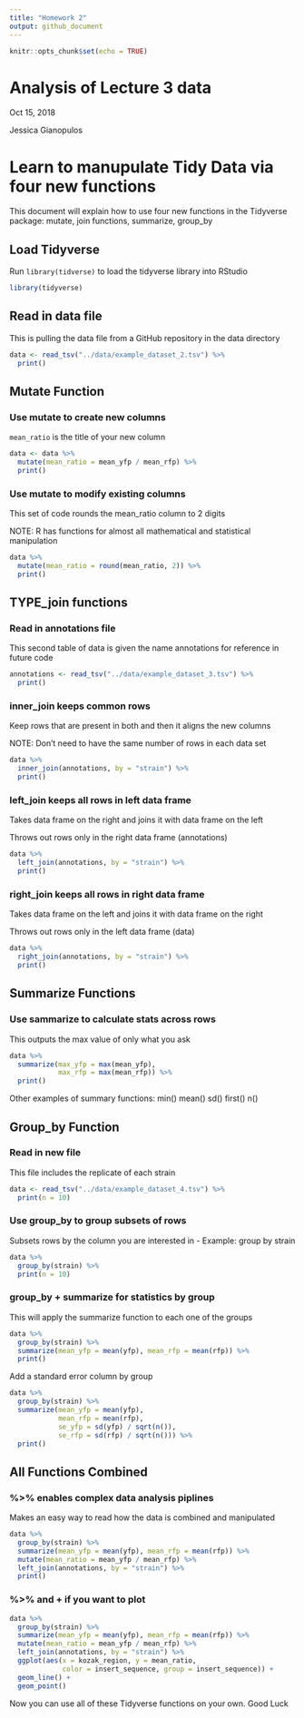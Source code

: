 ```yaml
---
title: "Homework 2"
output: github_document
---
```


```r
knitr::opts_chunk$set(echo = TRUE)
```

Analysis of Lecture 3 data
=========================
Oct 15, 2018

Jessica Gianopulos

# Learn to manupulate Tidy Data via four new functions
This document will explain how to use four new functions in the Tidyverse 
package: mutate, join functions, summarize, group_by

## Load Tidyverse 
Run `library(tidverse)` to load the tidyverse library into RStudio

```r
library(tidyverse)
```

## Read in data file
This is pulling the data file from a GitHub repository in the data directory

```r
data <- read_tsv("../data/example_dataset_2.tsv") %>% 
  print()
```

## Mutate Function

### Use mutate to create new columns
`mean_ratio` is the title of your new column

```r
data <- data %>%
  mutate(mean_ratio = mean_yfp / mean_rfp) %>%
  print()
```

### Use mutate to modify existing columns
This set of code rounds the mean_ratio column to 2 digits

NOTE: R has functions for almost all mathematical and statistical manipulation

```r
data %>%
  mutate(mean_ratio = round(mean_ratio, 2)) %>%
  print()
```

## TYPE_join functions

### Read in annotations file
This second table of data is given the name annotations for reference in future 
code

```r
annotations <- read_tsv("../data/example_dataset_3.tsv") %>%
  print()
```

### inner_join keeps common rows
Keep rows that are present in both and then it aligns the new columns

NOTE: Don’t need to have the same number of rows in each data set
```r
data %>%
  inner_join(annotations, by = "strain") %>%
  print()
```

### left_join keeps all rows in left data frame
Takes data frame on the right and joins it with data frame on the left

Throws out rows only in the right data frame (annotations)

```r
data %>%
  left_join(annotations, by = "strain") %>%
  print()
```

### right_join keeps all rows in right data frame
Takes data frame on the left and joins it with data frame on the right

Throws out rows only in the left data frame (data)

```r
data %>%
  right_join(annotations, by = "strain") %>%
  print()
```

## Summarize Functions

### Use sammarize to calculate stats across rows
This outputs the max value of only what you ask

```r
data %>%
  summarize(max_yfp = max(mean_yfp),
            max_rfp = max(mean_rfp)) %>%
  print()
```

Other examples of summary functions:
min() mean() sd() first() n()

## Group_by Function

### Read in new file
This file includes the replicate of each strain

```r
data <- read_tsv("../data/example_dataset_4.tsv") %>%
  print(n = 10)
```

### Use group_by to group subsets of rows
Subsets rows by the column you are interested in
- Example: group by strain

```r
data %>%
  group_by(strain) %>%
  print(n = 10)
```

### group_by + summarize for statistics by group
This will apply the summarize function to each one of the groups

```r
data %>%
  group_by(strain) %>%
  summarize(mean_yfp = mean(yfp), mean_rfp = mean(rfp)) %>%
  print()
```

Add a standard error column by group

```r
data %>%
  group_by(strain) %>%
  summarize(mean_yfp = mean(yfp), 
            mean_rfp = mean(rfp), 
            se_yfp = sd(yfp) / sqrt(n()),
            se_rfp = sd(rfp) / sqrt(n())) %>%
  print()
```

## All Functions Combined

### %>% enables complex data analysis piplines
Makes an easy way to read how the data is combined and manipulated

```r
data %>%
  group_by(strain) %>%
  summarize(mean_yfp = mean(yfp), mean_rfp = mean(rfp)) %>%
  mutate(mean_ratio = mean_yfp / mean_rfp) %>%
  left_join(annotations, by = "strain") %>%
  print()
```

### %>% and + if you want to plot

```r
data %>%
  group_by(strain) %>%
  summarize(mean_yfp = mean(yfp), mean_rfp = mean(rfp)) %>%
  mutate(mean_ratio = mean_yfp / mean_rfp) %>%
  left_join(annotations, by = "strain") %>%
  ggplot(aes(x = kozak_region, y = mean_ratio,
             color = insert_sequence, group = insert_sequence)) +
  geom_line() +
  geom_point()
```

Now you can use all of these Tidyverse functions on your own.
Good Luck